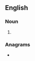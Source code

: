 ==English==

===Noun===
{{head|en|noun form}}

# {{plural of|en|godhead}}

===Anagrams===
* {{anagrams|en|a=addeghos|dogheads}}